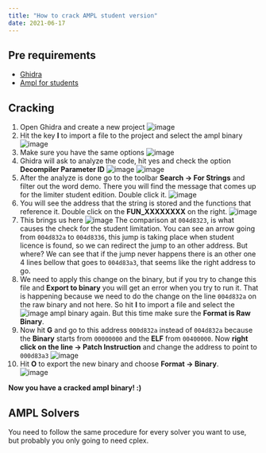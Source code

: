 ```yaml
---
title: "How to crack AMPL student version"
date: 2021-06-17
---
```


## Pre requirements

* [Ghidra](https://ghidra-sre.org/)
* [Ampl for students](https://ampl.com/products/ampl/ampl-for-students/)

## Cracking

1. Open Ghidra and create a new project
   ![image](./crack_ampl/step_1.png)
2. Hit the key **I** to import a file to the project and select the ampl binary
   ![image](./crack_ampl/step_2.png)
3. Make sure you have the same options
   ![image](./crack_ampl/step_3.png)
4. Ghidra will ask to analyze the code, hit yes and check the option
   **Decompiler Parameter ID**
   ![image](./crack_ampl/step_4_1.png)
   ![image](./crack_ampl/step_4_2.png)
5. After the analyze is done go to the toolbar **Search -> For Strings** and
   filter out the word demo. There you will find the message that comes up for
   the limiter student edition. Double click it.
   ![image](./crack_ampl/step_5.png)
6. You will see the address that the string is stored and the functions that
   reference it. Double click on the **FUN_XXXXXXXX** on the right.
   ![image](./crack_ampl/step_6.png)
7. This brings us here
   ![image](./crack_ampl/step_7.png)
   The comparison at `004d8323`, is what causes the check for the student
   limitation. You can see an arrow going from `004d832a` to `004d8336`, this
   jump is taking place when student licence is found, so we can redirect the
   jump to an other address. But where? We can see that if the jump never
   happens there is an other one 4 lines bellow that goes to `004d83a3`, that
   seems like the right address to go.
8. We need to apply this change on the binary, but if you try to change this
   file and **Export to binary** you will get an error when you try to run it.
   That is happening because we need to do the change on the line `004d832a` on
   the raw binary and not here. So hit **I** to import a file and select the
   ![image](./crack_ampl/step_8.png)
   ampl binary again. But this time make sure the **Format is Raw Binary**.
9. Now hit **G** and go to this address `000d832a` instead of `004d832a` because
   the **Binary** starts from `00000000` and the **ELF** from `00400000`. Now
   **right click on the line -> Patch Instruction** and change the address to
   point to `000d83a3`
   ![image](./crack_ampl/step_9.png)
10. Hit **O** to export the new binary and choose **Format -> Binary**.<br>
    ![image](./crack_ampl/step_10.png)

**Now you have a cracked ampl binary! :)**

## AMPL Solvers
You need to follow the same procedure for every solver you want to use, but
probably you only going to need cplex.
